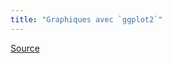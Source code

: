 ```yaml
---
title: "Graphiques avec `ggplot2`"
---
```


[Source](https://larmarange.github.io/guide-R/analyses/ggplot2.html#sec-cheatsheet-ggplot2)
